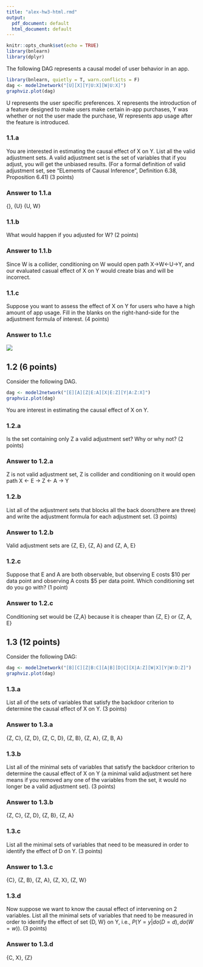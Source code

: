 ```yaml
---
title: "alex-hw3-html.rmd"
output:
  pdf_document: default
  html_document: default
---
```


```r
knitr::opts_chunk$set(echo = TRUE)
library(bnlearn)
library(dplyr)
```


The following DAG represents a causal model of user behavior in an app.

```r
library(bnlearn, quietly = T, warn.conflicts = F)
dag <- model2network("[U][X][Y|U:X][W|U:X]")
graphviz.plot(dag)
```

U represents the user specific preferences.  X represents the introduction of a feature designed to make users make certain in-app purchases, Y was whether or not the user made the purchase, W represents app usage after the feature is introduced.

### 1.1.a 
You are interested in estimating the causal effect of X on Y.  List all the valid adjustment sets. A valid adjustment set is the set of variables that if you adjust, you will get the unbiased results. (For a formal definition of valid adjustment set, see "ELements of Causal Inference", Definition 6.38, Proposition 6.41) (3 points)

### Answer to 1.1.a
{}, {U} {U, W}

### 1.1.b 
What would happen if you adjusted for W? (2 points)

### Answer to 1.1.b
Since W is a collider, conditioning on W would open path X->W<-U->Y, and our evaluated
casual effect of X on Y would create bias and will be incorrect.

### 1.1.c 
Suppose you want to assess the effect of X on Y for users who have a high amount of app usage. Fill in the blanks on the right-hand-side for the adjustment formula of interest. (4 points)  
\begin{align*} 
P(Y = y | do(X=x), W=high) = \sum_{?} P(Y = y | ?)P(?|?) 
\end{align*} 

### Answer to 1.1.c
![](right-hand-side-adjustment-formula.png)


## 1.2 (6 points)

Consider the following DAG.

```r
dag <- model2network("[E][A][Z|E:A][X|E:Z][Y|A:Z:X]")
graphviz.plot(dag)
```

You are interest in estimating the causal effect of X on Y.

### 1.2.a
Is the set containing only Z a valid adjustment set?  Why or why not? (2 points)

### Answer to 1.2.a
Z is not valid adjustment set, Z is collider and conditioning on it would open
path X <- E -> Z <- A -> Y

### 1.2.b
List all of the adjustment sets that blocks all the back doors(there are three) and write the adjustment formula for each adjustment set. (3 points) 

### Answer to 1.2.b
Valid adjustment sets are {Z, E}, {Z, A} and {Z, A, E}

### 1.2.c
Suppose that E and A are both observable, but observing E costs \$10 per data point and observing A costs \$5 per data point.  Which conditioning set do you go with? (1 point) 

### Answer to 1.2.c
Conditioning set would be {Z,A} because it is cheaper than {Z, E} or {Z, A, E}

## 1.3 (12 points)
Consider the following DAG:

```r
dag <- model2network("[B][C][Z|B:C][A|B][D|C][X|A:Z][W|X][Y|W:D:Z]")
graphviz.plot(dag)
```

### 1.3.a
List all of the sets of variables that satisfy the backdoor criterion to determine the causal effect of X on Y. (3 points)

### Answer to 1.3.a
{Z, C}, {Z, D}, {Z, C, D}, {Z, B}, {Z, A}, {Z, B, A}

### 1.3.b 
List all of the minimal sets of variables that satisfy the backdoor criterion to determine the causal effect of X on Y (a minimal valid adjustment set here means if you removed any one of the variables from the set, it would no longer be a valid adjustment set). (3 points) 

### Answer to 1.3.b 
{Z, C}, {Z, D}, {Z, B}, {Z, A}

### 1.3.c
List all the minimal sets of variables that need to be measured in order to identify the effect of D on Y. (3 points)

### Answer to 1.3.c
{C}, {Z, B}, {Z, A}, {Z, X}, {Z, W}

### 1.3.d
Now suppose we want to know the causal effect of intervening on 2 variables.  List all the minimal sets of variables that need to be measured in order to identify the effect of set {D, W} on Y, i.e., $P(Y=y|do(D=d), do(W=w))$. (3 points)

### Answer to 1.3.d
{C, X}, {Z}


